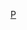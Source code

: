 {{Portal:技術/特色图片/Layout
|image=Aeroflot Airbus A330 Kustov.jpg
|text=[[空中客車A330|空中客車A330]]寬體雙引擎噴氣民航飛機，是由[[歐洲航空防務與太空公司|歐洲航空防務與太空公司]]（EADS）的一個部門[[空中客車公司|空中客車公司]]制造。某些版本的A330，最多可容納335名乘客或70噸（150,000磅）的貨物。
|credit=[[:commons:user:Bushman787|Sergey Kustov]]
|link=民航飛機
}}
<noinclude>[[Category:技術主题|P]]</noinclude>
